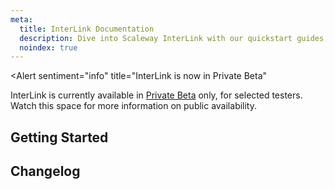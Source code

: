 ```yaml
---
meta:
  title: InterLink Documentation
  description: Dive into Scaleway InterLink with our quickstart guides, how-tos, tutorials and more.
  noindex: true
---
```


<Alert
  sentiment="info"
  title="InterLink is now in Private Beta"
>
  InterLink is currently available in [Private Beta](https://www.scaleway.com/en/betas/) only, for selected testers. Watch this space for more information on public availability.
</Alert>

<ProductHeader 
   productName="InterLink"
   productLogo="interlink"
   description="InterLink lets you create a secure, private connection between your external infrastructure, and your Scaleway VPC."
   url="/network/interlink/reference-content/overview/"
   label="InterLink Overview"
/>

## Getting Started

<Grid>
    <SummaryCard
        title="Concepts"
        icon="info"
        description="Core concepts that give you a better understanding of InterLink."
        label="View Concepts"
        url="/network/interlink/concepts/"
    />
        <SummaryCard
        title="Additional Content"
        icon="book-open-outline"
        description="Read our in-depth guides to provisioning and configuring your InterLink."
        label="Read more"
        url="/network/interlink/reference-content/"
    />
</Grid>

<ClickableBanner
    productLogo="cli"
    title="InterLink API"
    description="Manage InterLink using the Scaleway API."
    url="https://www.scaleway.com/en/developers/api/interlink/"
    label="Go to InterLink API"
/>

## Changelog

<ChangelogList
    productName="interlink"
    numberOfChanges={3}
/>